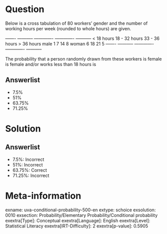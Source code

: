 Question
========

Below is a cross tabulation of 80 workers' gender and the number of working hours per week (rounded to whole hours) are given.

  ------- ----------- ------------- ------------- ----------- < 18 hours 18 - 32 hours 33 - 36 hours > 36 hours male 1 7 14 8 woman 6 18 21 5 ------- ----------- ------------- ------------- -----------

The probability that a person randomly drawn from these workers is female is female and/or works less than 18 hours is

Answerlist
----------

* 7.5%
* 51%
* 63.75%
* 71.25%

Solution
========

Answerlist
----------

* 7.5%: Incorrect
* 51%: Incorrect
* 63.75%: Correct
* 71.25%: Incorrect

Meta-information
================
exname: uva-conditional-probability-500-en
extype: schoice
exsolution: 0010
exsection: Probability/Elementary Probability/Conditional probability
exextra[Type]: Conceptual
exextra[Language]: English
exextra[Level]: Statistical Literacy
exextra[IRT-Difficulty]: 2
exextra[p-value]: 0.5905
